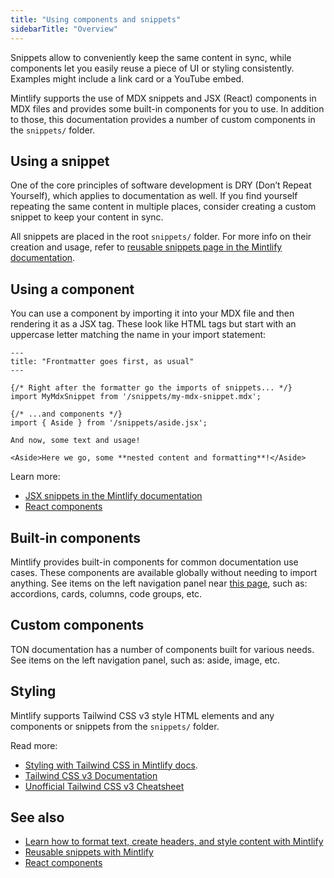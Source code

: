 ```yaml
---
title: "Using components and snippets"
sidebarTitle: "Overview"
---
```


Snippets allow to conveniently keep the same content in sync, while components let you easily reuse a piece of UI or styling consistently. Examples might include a link card or a YouTube embed.

Mintlify supports the use of MDX snippets and JSX (React) components in MDX files and provides some built-in components for you to use. In addition to those, this documentation provides a number of custom components in the `snippets/` folder.

## Using a snippet

One of the core principles of software development is DRY (Don’t Repeat Yourself), which applies to documentation as well. If you find yourself repeating the same content in multiple places, consider creating a custom snippet to keep your content in sync.

All snippets are placed in the root `snippets/` folder. For more info on their creation and usage, refer to [reusable snippets page in the Mintlify documentation](https://www.mintlify.com/docs/reusable-snippets).

## Using a component

You can use a component by importing it into your MDX file and then rendering it as a JSX tag. These look like HTML tags but start with an uppercase letter matching the name in your import statement:

```mdx title="some/page.mdx"
---
title: "Frontmatter goes first, as usual"
---

{/* Right after the formatter go the imports of snippets... */}
import MyMdxSnippet from '/snippets/my-mdx-snippet.mdx';

{/* ...and components */}
import { Aside } from '/snippets/aside.jsx';

And now, some text and usage!

<Aside>Here we go, some **nested content and formatting**!</Aside>
```

Learn more:

- [JSX snippets in the Mintlify documentation](https://www.mintlify.com/docs/reusable-snippets#jsx-snippets)
- [React components](https://www.mintlify.com/docs/react-components)

## Built-in components

Mintlify provides built-in components for common documentation use cases. These components are available globally without needing to import anything. See items on the left navigation panel near [this page](https://www.mintlify.com/docs/reusable-snippets#jsx-snippets), such as: accordions, cards, columns, code groups, etc.

## Custom components

TON documentation has a number of components built for various needs. See items on the left navigation panel, such as: aside, image, etc.

## Styling

Mintlify supports Tailwind CSS v3 style HTML elements and any components or snippets from the `snippets/` folder.

Read more:

- [Styling with Tailwind CSS in Mintlify docs](https://www.mintlify.com/docs/settings/custom-scripts#styling-with-tailwind-css).
- [Tailwind CSS v3 Documentation](https://v3.tailwindcss.com/docs/installation)
- [Unofficial Tailwind CSS v3 Cheatsheet](https://tailwindcss.504b.cc/)

## See also

- [Learn how to format text, create headers, and style content with Mintlify](https://www.mintlify.com/docs/text)
- [Reusable snippets with Mintlify](https://www.mintlify.com/docs/reusable-snippets)
- [React components](https://www.mintlify.com/docs/react-components)

